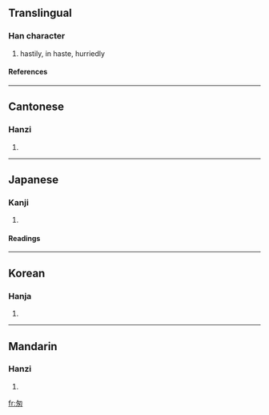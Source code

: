 {{see|怱}}

==Translingual==
===Han character===
{{Han char|rad=勹|as=03|sn=5|four=2745<sub>0</sub>|canj=心大大 (PKK)}}
# hastily, in haste, hurriedly
====References====
{{Han ref|kx=0151.031|dkj=02511|dj=0340.070|hdz=10257.020|uh=5306|ud=21254|bh=A55E|bd=42334}}
----
==Cantonese==
===Hanzi===
{{yue-hanzi|jyut=|y=chung1}}
# {{defn|Cantonese}}
----
==Japanese==
===Kanji===
{{ja-kanji|grade=|rs=勹03}}
# {{defn|Japanese}} 
====Readings====
{{ja-readings|on=[[そう]] (sō)|kun=[[いそがしい]] (isogashii)}}
----
==Korean==
===Hanja===
{{ko-hanja|hangeul=총|rv=chong|mr=ch'ong}}
# {{defn|Korean}}
----
==Mandarin==
===Hanzi===
{{cmn-hanzi|pin=cōng (cong1)|wg=ts'ung<sup>1</sup>}}
# {{defn|Mandarin}}

[[fr:匆]]